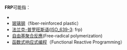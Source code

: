 {{noteTA
|1=zh-hans:玻璃钢;zh-hant:玻璃鋼;zh-hk:玻璃纖維;zh-tw:玻璃纖維強化塑膠;
}}

'''FRP'''可能指：
* {{tsl|en|Category:Fantasy_role-playing_games|Fantasy role-playing}}
* [[玻璃钢|玻璃钢]]（fiber-reinforced plastic）
* [[法兰克-普罗旺斯语|法兰克-普罗旺斯语]]([[ISO_639-3|ISO_639-3]]: frp)
* [[自由基聚合反應|自由基聚合反應]](Free-radical polymerization)
* [[函数式响应式编程|函数式响应式编程]]（Functional Reactive Programming）

{{消歧义|CAT=三字拉丁字母縮寫消歧義}}